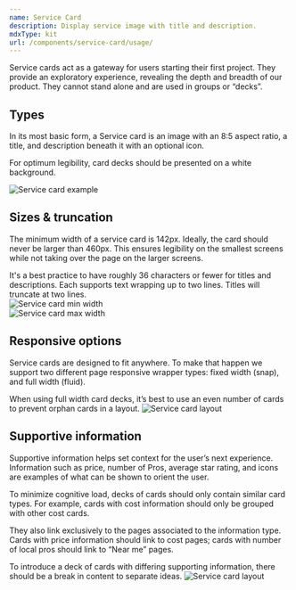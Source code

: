 ```yaml
---
name: Service Card
description: Display service image with title and description.
mdxType: kit
url: /components/service-card/usage/
---
```



Service cards act as a gateway for users starting their first project. They provide an exploratory experience, revealing the depth and breadth of our product. They cannot stand alone and are used in groups or “decks”.

## Types

In its most basic form, a Service card is an image with an 8:5 aspect ratio, a title, and description beneath it with an optional icon.

For optimum legibility, card decks should be presented on a white background.

<Img
    src="./service-card.png"
    alt="Service card example"
    className="mt2 pt3 pb3 pl3 ba b-gray dib"
/>

## Sizes &amp; truncation

The minimum width of a service card is 142px. Ideally, the card should never be larger than 460px. This ensures legibility on the smallest screens while not taking over the page on the larger screens.

<Alert type="note" title="Tip" className="mt5">
    It's a best practice to have roughly 36 characters or fewer for titles and descriptions. Each
    supports text wrapping up to two lines. Titles will truncate at two lines.
</Alert>

<div className="m_flex">
    <div className="mb3 m_mr3">
        <Img src="./service-card-min-width.png" alt="Service card min width" className="mb3" />
    </div>
    <div>
        <Img src="./service-card-max-width.png" alt="Service card max width" />
    </div>
</div>

## Responsive options

Service cards are designed to fit anywhere. To make that happen we support two different page responsive wrapper types: fixed width (snap), and full width (fluid).

<Alert type="note" title="Tip" className="mt5">
    When using full width card decks, it’s best to use an even number of cards to prevent orphan
    cards in a layout.
</Alert>

<Img src="service-card-layout.png" alt="Service card layout" className="mb3" />

## Supportive information

Supportive information helps set context for the user’s next experience. Information such as price, number of Pros, average star rating, and icons are examples of what can be shown to orient the user.

To minimize cognitive load, decks of cards should only contain similar card types. For example, cards with cost information should only be grouped with other cost cards.

They also link exclusively to the pages associated to the information type. Cards with price information should link to cost pages; cards with number of local pros should link to “Near me” pages.

<Alert type="note" title="Suggestion" className="mt5">
    To introduce a deck of cards with differing supporting information, there should be a break in
    content to separate ideas.
</Alert>

<Img src="service-card-icon.png" alt="Service card layout" />
